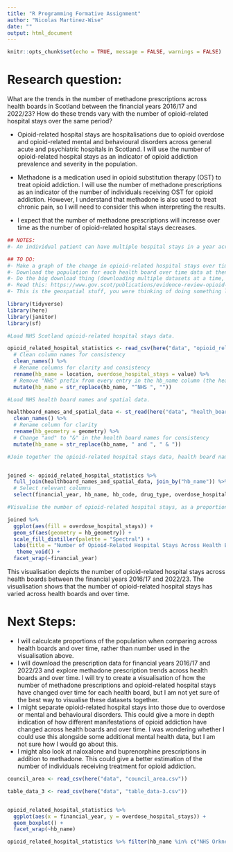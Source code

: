 ```yaml
---
title: "R Programming Formative Assignment"
author: "Nicolas Martinez-Wise"
date: ""
output: html_document
---
```


```r
knitr::opts_chunk$set(echo = TRUE, message = FALSE, warnings = FALSE)
```

# Research question: 
What are the trends in the number of methadone prescriptions across health boards in Scotland between the financial years 2016/17 and 2022/23? How do these trends vary with the number of opioid-related hospital stays over the same period?

- Opioid-related hospital stays are hospitalisations due to opioid overdose and opioid-related mental and behavioural disorders across general acute and psychiatric hospitals in Scotland. I will use the number of opioid-related hospital stays as an indicator of opioid addiction prevalence and severity in the population.
- Methadone is a medication used in opioid substitution therapy (OST) to treat opioid addiction. I will use the number of methadone prescriptions as an indicator of the number of individuals receiving OST for opioid addiction. However, I understand that methadone is also used to treat chronic pain, so I will need to consider this when interpreting the results.

- I expect that the number of methadone prescriptions will increase over time as the number of opioid-related hospital stays decreases. 


```r
## NOTES: 
#- An individual patient can have multiple hospital stays in a year across the two types of hospitals (general acute and psychiatric).

## TO DO:
#- Make a graph of the change in opioid-related hospital stays over time (from financial year 2016/17 to 2022/23) for each health board in Scotland.
#- Download the population for each health board over time data at then in your graph do proportions of the population changes over time rather than the raw numbers.
#- Do the big download thing (downloading multiple datasets at a time, shown to you in previous workshop) and then create function to concatenate all the monthly data into financial year data (think this is from April to April)
#- Read this: https://www.gov.scot/publications/evidence-review-opioid-substitution-therapy-ost-implicated-deaths-prescribing-scotland/pages/2/
#- This is the geospatial stuff, you were thinking of doing something like deviations from mean and the plotting it like red is increase and blue is decrease
```



```r
library(tidyverse)
library(here)
library(janitor)
library(sf)
```

```r
#Load NHS Scotland opioid-related hospital stays data.

opioid_related_hospital_statistics <- read_csv(here("data", "opioid_related_hospital_statistics.csv")) %>%
  # Clean column names for consistency
  clean_names() %>% 
  # Rename columns for clarity and consistency
  rename(hb_name = location, overdose_hospital_stays = value) %>%
  # Remove "NHS" prefix from every entry in the hb_name column (the health board names) for clarity and consistency
  mutate(hb_name = str_replace(hb_name, "^NHS ", ""))
```

```r
#Load NHS health board names and spatial data.

healthboard_names_and_spatial_data <- st_read(here("data", "health_board_spatial_data", "NHS_healthboards_2019.shp")) %>%
  clean_names() %>% 
  # Rename column for clarity 
  rename(hb_geometry = geometry) %>% 
  # Change "and" to "&" in the health board names for consistency
  mutate(hb_name = str_replace(hb_name, " and ", " & "))
```

```r
#Join together the opioid-related hospital stays data, health board names and spatial data, and health board population data.


joined <- opioid_related_hospital_statistics %>%
  full_join(healthboard_names_and_spatial_data, join_by("hb_name")) %>%
  # Select relevant columns
  select(financial_year, hb_name, hb_code, drug_type, overdose_hospital_stays, hb_geometry)
```


```r
#Visualise the number of opioid-related hospital stays, as a proportion of the health board population, over time for each health board in Scotland.

joined %>% 
  ggplot(aes(fill = overdose_hospital_stays)) +
  geom_sf(aes(geometry = hb_geometry)) +
  scale_fill_distiller(palette = "Spectral") +
  labs(title = "Number of Opioid-Related Hospital Stays Across Health Boards\nOver Time") + 
   theme_void() + 
  facet_wrap(~financial_year)
```

This visualisation depicts the number of opioid-related hospital stays across health boards between the financial years 2016/17 and 2022/23. The visualisation shows that the number of opioid-related hospital stays has varied across health boards and over time.

# Next Steps:
- I will calculcate proportions of the population when comparing across health boards and over time, rather than number used in the visualisation above. 
- I will download the prescription data for financial years 2016/17 and 2022/23 and explore methadone prescription trends across health boards and over time. I will try to create a visualisation of how the number of methadone prescriptions and opioid-related hospital stays have changed over time for each health board, but I am not yet sure of the best way to visualise these datasets together.
- I might separate opioid-related hospital stays into those due to overdose or mental and behavioural disorders. This could give a more in depth indication of how different manifestations of opioid addiction have changed across health boards and over time. I was wondering whether I could use this alongside some additional mental health data, but I am not sure how I would go about this.
- I might also look at naloxalone and buprenorphine prescriptions in addition to methadone. This could give a better estimation of the number of individuals receiving treatment for opioid addiction.



```r

council_area <- read_csv(here("data", "council_area.csv"))

table_data_3 <- read_csv(here("data", "table_data-3.csv"))


opioid_related_hospital_statistics %>% 
  ggplot(aes(x = financial_year, y = overdose_hospital_stays)) +
  geom_boxplot() +
  facet_wrap(~hb_name)

opioid_related_hospital_statistics %>% filter(hb_name %in% c("NHS Orkney", "NHS Shetland", "NHS Western Isles", "NHS Highland")) %>% view()

```

